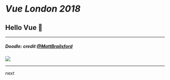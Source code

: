 
# _Vue London 2018_ 

## Hello Vue 👋

---

##### Doodle: credit [@MattBrailsford]

[@mattbrailsford]: https://twitter.com/mattbrailsford

![](/images/vue-doodle.jpg)

---
next













